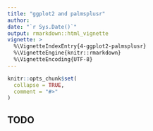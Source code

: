 ```yaml
---
title: "ggplot2 and palmsplusr"
author:
date: "`r Sys.Date()`"
output: rmarkdown::html_vignette
vignette: >
  %\VignetteIndexEntry{4-ggplot2-palmsplusr}
  %\VignetteEngine{knitr::rmarkdown}
  %\VignetteEncoding{UTF-8}
---
```


```r
knitr::opts_chunk$set(
  collapse = TRUE,
  comment = "#>"
)
```

## TODO
